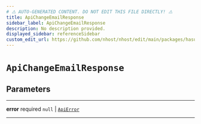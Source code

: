 ```yaml
---
# ⚠️ AUTO-GENERATED CONTENT. DO NOT EDIT THIS FILE DIRECTLY! ⚠️
title: ApiChangeEmailResponse
sidebar_label: ApiChangeEmailResponse
description: No description provided.
displayed_sidebar: referenceSidebar
custom_edit_url: https://github.com/nhost/nhost/edit/main/packages/hasura-auth-js/src/utils/types.ts#L170
---
```


# `ApiChangeEmailResponse`

## Parameters

---

**<span className="parameter-name">error</span>** <span className="optional-status">required</span> `null` | [`ApiError`](/reference/docgen/javascript/auth/types/api-error)

---
